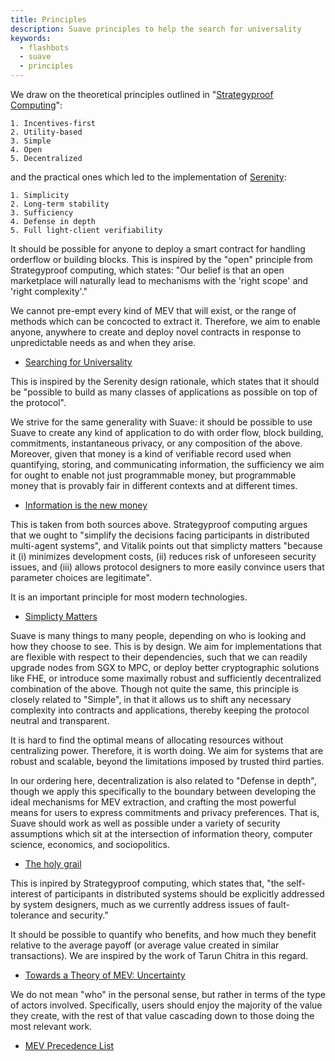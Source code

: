 ```yaml
---
title: Principles
description: Suave principles to help the search for universality
keywords:
  - flashbots
  - suave
  - principles
---
```



We draw on the theoretical principles outlined in "[Strategyproof Computing](https://groups.ischool.berkeley.edu/archive/p2pecon/papers/s1-ng.pdf)": 

```
1. Incentives-first
2. Utility-based
3. Simple
4. Open
5. Decentralized
```

and the practical ones which led to the implementation of [Serenity](https://notes.ethereum.org/@vbuterin/serenity_design_rationale?type=view#Principles):

```
1. Simplicity
2. Long-term stability
3. Sufficiency
4. Defense in depth
5. Full light-client verifiability
```

<Grid>
<GridBlock symbol="I." title="Permissionless">

It should be possible for anyone to deploy a smart contract for handling orderflow or building blocks. This is inspired by the "open" principle from Strategyproof computing, which states: "Our belief is that an open marketplace will naturally lead to mechanisms with the 'right scope' and 'right complexity'." 

We cannot pre-empt every kind of MEV that will exist, or the range of methods which can be concocted to extract it. Therefore, we aim to enable anyone, anywhere to create and deploy novel contracts in response to unpredictable needs as and when they arise.

- [Searching for Universality](https://docs.google.com/file/d/1c0Ok4M3CcPjMCh7-vh6ErfhqlJsh1qau/edit?filetype=mspresentation)

</GridBlock>
</Grid>

<Grid>
<GridBlock symbol="II." title="Sufficient">

This is inspired by the Serenity design rationale, which states that it should be "possible to build as many classes of applications as possible on top of the protocol". 

We strive for the same generality with Suave: it should be possible to use Suave to create any kind of application to do with order flow, block building, commitments, instantaneous privacy, or any composition of the above. Moreover, given that money is a kind of verifiable record used when quantifying, storing, and communicating information, the sufficiency we aim for ought to enable not just programmable money, but programmable money that is provably fair in different contexts and at different times.

- [Information is the new money](https://www.youtube.com/watch?v=vi-rVTFTb6s)

</GridBlock>
</Grid>

<Grid>
<GridBlock symbol="III." title="Simple">

This is taken from both sources above. Strategyproof computing argues that we ought to "simplify the decisions facing participants in distributed multi-agent systems", and Vitalik points out that simplicty matters "because it (i) minimizes development costs, (ii) reduces risk of unforeseen security issues, and (iii) allows protocol designers to more easily convince users that parameter choices are legitimate". 

It is an important principle for most modern technologies.

- [Simplicty Matters](https://youtu.be/rI8tNMsozo0)

</GridBlock>
</Grid>

<Grid>
<GridBlock symbol="IV." title="Modular">

Suave is many things to many people, depending on who is looking and how they choose to see. This is by design. We aim for implementations that are flexible with respect to their dependencies, such that we can readily upgrade nodes from SGX to MPC, or deploy better cryptographic solutions like FHE, or introduce some maximally robust and sufficiently decentralized combination of the above. Though not quite the same, this principle is closely related to "Simple", in that it allows us to shift any necessary complexity into contracts and applications, thereby keeping the protocol neutral and transparent.

</GridBlock>
</Grid>

<Grid>
<GridBlock symbol="V." title="Decentralized">

It is hard to find the optimal means of allocating resources without centralizing power. Therefore, it is worth doing. We aim for systems that are robust and scalable, beyond the limitations imposed by trusted third parties.

In our ordering here, decentralization is also related to "Defense in depth", though we apply this specifically to the boundary between developing the ideal mechanisms for MEV extraction, and crafting the most powerful means for users to express commitments and privacy preferences. That is, Suave should work as well as possible under a variety of security assumptions which sit at the intersection of information theory, computer science, economics, and sociopolitics.

- [The holy grail](https://youtu.be/vi-rVTFTb6s?t=1092)

</GridBlock>
</Grid>

<Grid>
<GridBlock symbol="VI." title="Fair">

This is inpired by Strategyproof computing, which states that, "the self-interest of participants in distributed systems should be explicitly addressed by system designers, much as we currently address issues of fault-tolerance and security." 

It should be possible to quantify who benefits, and how much they benefit relative to the average payoff (or average value created in similar transactions). We are inspired by the work of Tarun Chitra in this regard.

- [Towards a Theory of MEV: Uncertainty](https://www.youtube.com/watch?v=WYH7n4M016A&t=14626s)

We do not mean "who" in the personal sense, but rather in terms of the type of actors involved. Specifically, users should enjoy the majority of the value they create, with the rest of that value cascading down to those doing the most relevant work.

- [MEV Precedence List](https://youtu.be/6oFNYDBH76Q?t=464)

</GridBlock>
</Grid>
